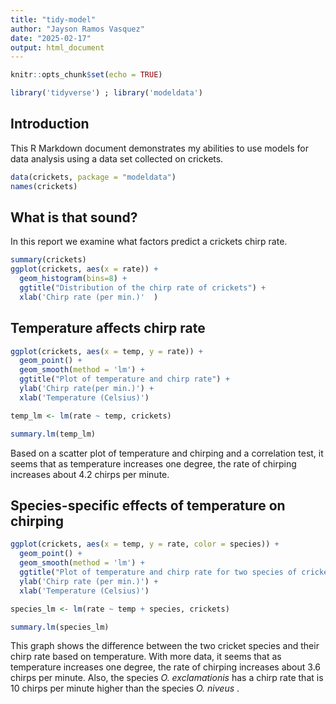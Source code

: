 ```yaml
---
title: "tidy-model"
author: "Jayson Ramos Vasquez"
date: "2025-02-17"
output: html_document
---
```


```r
knitr::opts_chunk$set(echo = TRUE)

library('tidyverse') ; library('modeldata')
```

## Introduction

This R Markdown document demonstrates my abilities to use models for data analysis using a data set collected on crickets.

```r
data(crickets, package = "modeldata")
names(crickets)
```

## What is that sound?

In this report we examine what factors predict a crickets chirp rate.

```r
summary(crickets)
ggplot(crickets, aes(x = rate)) + 
  geom_histogram(bins=8) + 
  ggtitle("Distribution of the chirp rate of crickets") + 
  xlab('Chirp rate (per min.)'  )
```

## Temperature affects chirp rate

```r
ggplot(crickets, aes(x = temp, y = rate)) +
  geom_point() +
  geom_smooth(method = 'lm') +
  ggtitle("Plot of temperature and chirp rate") +
  ylab('Chirp rate(per min.)') +
  xlab('Temperature (Celsius)')

temp_lm <- lm(rate ~ temp, crickets)

summary.lm(temp_lm)
```

Based on a scatter plot of temperature and chirping and a correlation test, it seems that as temperature increases one degree, the rate of chirping increases about 4.2 chirps per minute. 

## Species-specific effects of temperature on chirping

```r
ggplot(crickets, aes(x = temp, y = rate, color = species)) +
  geom_point() +
  geom_smooth(method = 'lm') +
  ggtitle("Plot of temperature and chirp rate for two species of crickets") +
  ylab('Chirp rate (per min.)') +
  xlab('Temperature (Celsius)')

species_lm <- lm(rate ~ temp + species, crickets)

summary.lm(species_lm)
```

This graph shows the difference between the two cricket species and their chirp rate based on temperature. With more data, it seems that as temperature increases one degree, the rate of chirping increases about 3.6 chirps per minute. Also, the species <i> O. exclamationis </i> has a chirp rate that is 10 chirps per minute higher than the species <i> O. niveus </i>. 